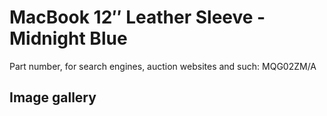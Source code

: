 
# MacBook 12″ Leather Sleeve - Midnight Blue

Part number, for search engines, auction websites and such: MQG02ZM/A

## Image gallery

<div style={{ width: "768px" }}>
  <GalleryComponent
    images={[
      {
        original: "/everysource/MQG02.webp",
        thumbnail: "/everypreview/MQG02.webp",
      },
      {
        original: "/everysource/MQG02_AV1.webp",
        thumbnail: "/everypreview/MQG02_AV1.webp",
      }
    ]}
  />
</div>